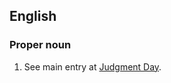 ==English==

===Proper noun===
{{en-proper noun|sg=[[Final]] [[Judgment]]}}

# {{Christianity}} See main entry at [[Judgment Day]].